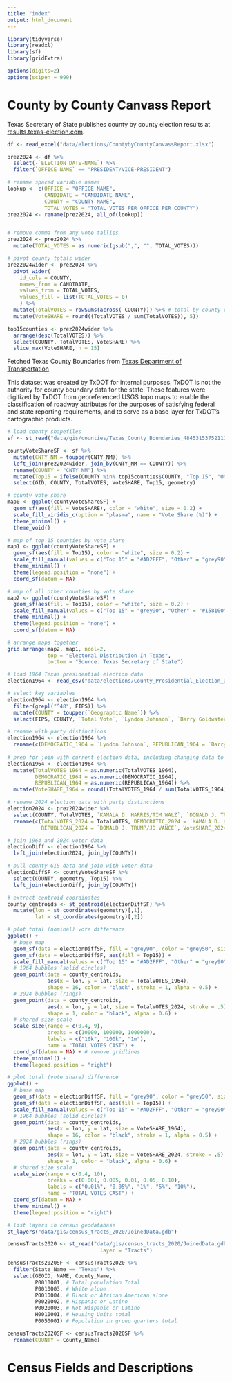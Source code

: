 ```yaml
---
title: "index"
output: html_document
---
```


```r

library(tidyverse)
library(readxl)
library(sf)
library(gridExtra)

options(digits=2)
options(scipen = 999)

```

# County by County Canvass Report

Texas Secretary of State publishes county by county election results at [results.texas-election.com](https://results.texas-election.com/races).


```r

df <- read_excel("data/elections/CountybyCountyCanvassReport.xlsx")

prez2024 <- df %>%
  select(-`ELECTION DATE-NAME`) %>%
  filter(`OFFICE NAME` == "PRESIDENT/VICE-PRESIDENT")

```


```r

# rename spaced variable names
lookup <- c(OFFICE = "OFFICE NAME",
            CANDIDATE = "CANDIDATE NAME",
            COUNTY = "COUNTY NAME",
            TOTAL_VOTES = "TOTAL VOTES PER OFFICE PER COUNTY")
prez2024 <- rename(prez2024, all_of(lookup)) 


# remove comma from any vote tallies
prez2024 <- prez2024 %>% 
  mutate(TOTAL_VOTES = as.numeric(gsub(",", "", TOTAL_VOTES)))

# pivot county totals wider
prez2024wider <- prez2024 %>%
  pivot_wider(
    id_cols = COUNTY,
    names_from = CANDIDATE,
    values_from = TOTAL_VOTES,
    values_fill = list(TOTAL_VOTES = 0)
    ) %>%
  mutate(TotalVOTES = rowSums(across(-COUNTY))) %>% # total by county votes
  mutate(VoteSHARE = round((TotalVOTES / sum(TotalVOTES)), 5))


```

```r

top15counties <- prez2024wider %>%
  arrange(desc(TotalVOTES)) %>%
  select(COUNTY, TotalVOTES, VoteSHARE) %>%
  slice_max(VoteSHARE, n = 15)

```

Fetched Texas County Boundaries from [Texas Department of Transportation](https://gis-txdot.opendata.arcgis.com/datasets/texas-county-boundaries/explore?location=28.324243%2C-96.928342%2C5.62)

This dataset was created by TxDOT for internal purposes. TxDOT is not the authority for county boundary data for the state. These features were digitized by TxDOT from georeferenced USGS topo maps to enable the classification of roadway attributes for the purposes of satisfying federal and state reporting requirements, and to serve as a base layer for TxDOT's cartographic products. 


```r

# load county shapefiles
sf <- st_read("data/gis/counties/Texas_County_Boundaries_4845315375211121464/County_Boundaries.shp")

countyVoteShareSF <- sf %>%
  mutate(CNTY_NM = toupper(CNTY_NM)) %>%
  left_join(prez2024wider, join_by(CNTY_NM == COUNTY)) %>%
  rename(COUNTY = "CNTY_NM") %>%
  mutate(Top15 = ifelse(COUNTY %in% top15counties$COUNTY, "Top 15", "Other")) %>%
  select(GID, COUNTY, TotalVOTES, VoteSHARE, Top15, geometry)

```


```r

# county vote share
map0 <- ggplot(countyVoteShareSF) +
  geom_sf(aes(fill = VoteSHARE), color = "white", size = 0.2) +
  scale_fill_viridis_c(option = "plasma", name = "Vote Share (%)") +
  theme_minimal() +
  theme_void()

# map of top 15 counties by vote share
map1 <- ggplot(countyVoteShareSF) +
  geom_sf(aes(fill = Top15), color = "white", size = 0.2) +
  scale_fill_manual(values = c("Top 15" = "#AD2FFF", "Other" = "grey90")) +
  theme_minimal() +
  theme(legend.position = "none") +
  coord_sf(datum = NA)

# map of all other counties by vote share
map2 <- ggplot(countyVoteShareSF) +
  geom_sf(aes(fill = Top15), color = "white", size = 0.2) +
  scale_fill_manual(values = c("Top 15" = "grey90", "Other" = "#158100")) +
  theme_minimal() +
  theme(legend.position = "none") +
  coord_sf(datum = NA)

# arrange maps together
grid.arrange(map2, map1, ncol=2,
             top = "Electoral Distribution In Texas",
             bottom = "Source: Texas Secretary of State")

```


```r

# load 1964 Texas presidential election data
election1964 <- read_csv("data/elections/County_Presidential_Election_Data_1964_0_0_2.csv") 

# select key variables
election1964 <- election1964 %>%
  filter(grepl("^48", FIPS)) %>%                 
  mutate(COUNTY = toupper(`Geographic Name`)) %>%
  select(FIPS, COUNTY, `Total Vote`, `Lyndon Johnson`, `Barry Goldwater`) 

# rename with party distinctions
election1964 <- election1964 %>%
  rename(c(DEMOCRATIC_1964 = `Lyndon Johnson`, REPUBLICAN_1964 = `Barry Goldwater`, TotalVOTES_1964 = `Total Vote`))
  
# prep for join with current election data, including changing data to doubles
election1964 <- election1964 %>%
  mutate(TotalVOTES_1964 = as.numeric(TotalVOTES_1964),
         DEMOCRATIC_1964 = as.numeric(DEMOCRATIC_1964),
         REPUBLICAN_1964 = as.numeric(REPUBLICAN_1964)) %>%
  mutate(VoteSHARE_1964 = round((TotalVOTES_1964 / sum(TotalVOTES_1964)), 5))

# rename 2024 election data with party distinctions
election2024 <- prez2024wider %>%
  select(COUNTY, TotalVOTES, `KAMALA D. HARRIS/TIM WALZ`, `DONALD J. TRUMP/JD VANCE`, VoteSHARE) %>%
  rename(c(TotalVOTES_2024 = TotalVOTES, DEMOCRATIC_2024 = `KAMALA D. HARRIS/TIM WALZ`, 
           REPUBLICAN_2024 = `DONALD J. TRUMP/JD VANCE`, VoteSHARE_2024 = VoteSHARE))

# join 1964 and 2024 voter data
electionDiff <- election1964 %>%
  left_join(election2024, join_by(COUNTY))

# pull county GIS data and join with voter data
electionDiffSF <- countyVoteShareSF %>%
  select(COUNTY, geometry, Top15) %>%
  left_join(electionDiff, join_by(COUNTY))

```

```r

# extract centroid coordinates
county_centroids <- st_centroid(electionDiffSF) %>%
  mutate(lon = st_coordinates(geometry)[,1],
         lat = st_coordinates(geometry)[,2])

# plot total (nominal) vote difference
ggplot() +
  # base map
  geom_sf(data = electionDiffSF, fill = "grey90", color = "grey50", size = 0.2) +
  geom_sf(data = electionDiffSF, aes(fill = Top15)) +
  scale_fill_manual(values = c("Top 15" = "#AD2FFF", "Other" = "grey90")) +
  # 1964 bubbles (solid circles)
  geom_point(data = county_centroids,
             aes(x = lon, y = lat, size = TotalVOTES_1964),
             shape = 16, color = "black", stroke = 1, alpha = 0.5) +
  # 2024 bubbles (rings)
  geom_point(data = county_centroids,
             aes(x = lon, y = lat, size = TotalVOTES_2024, stroke = .5),
             shape = 1, color = "black", alpha = 0.6) +
  # shared size scale
  scale_size(range = c(0.4, 9), 
             breaks = c(10000, 100000, 1000000), 
             labels = c("10k", "100k", "1m"),
             name = "TOTAL VOTES CAST") +
  coord_sf(datum = NA) + # remove gridlines
  theme_minimal() +
  theme(legend.position = "right")

# plot total (vote share) difference
ggplot() +
  # base map
  geom_sf(data = electionDiffSF, fill = "grey90", color = "grey50", size = 0.2) +
  geom_sf(data = electionDiffSF, aes(fill = Top15)) +
  scale_fill_manual(values = c("Top 15" = "#AD2FFF", "Other" = "grey90")) +
  # 1964 bubbles (solid circles)
  geom_point(data = county_centroids,
             aes(x = lon, y = lat, size = VoteSHARE_1964),
             shape = 16, color = "black", stroke = 1, alpha = 0.5) +
  # 2024 bubbles (rings)
  geom_point(data = county_centroids,
             aes(x = lon, y = lat, size = VoteSHARE_2024, stroke = .5),
             shape = 1, color = "black", alpha = 0.6) +
  # shared size scale
  scale_size(range = c(0.4, 10), 
             breaks = c(0.001, 0.005, 0.01, 0.05, 0.10), 
             labels = c("0.01%", "0.05%", "1%", "5%", "10%"),
             name = "TOTAL VOTES CAST") +
  coord_sf(datum = NA) +
  theme_minimal() +
  theme(legend.position = "right")

```
```r

# list layers in census geodatabase
st_layers("data/gis/census_tracts_2020/JoinedData.gdb")

censusTracts2020 <- st_read("data/gis/census_tracts_2020/JoinedData.gdb",
                              layer = "Tracts")

censusTracts2020SF <- censusTracts2020 %>%
  filter(State_Name == "Texas") %>%
  select(GEOID, NAME, County_Name, 
         P0010001, # Total population Total
         P0010003, # White alone
         P0010004, # Black or African American alone
         P0020002, # Hispanic or Latino
         P0020003, # Not Hispanic or Latino
         H0010001, # Housing Units total
         P0050001) # Population in group quarters total

censusTracts2020SF <- censusTracts2020SF %>%
  rename(COUNTY = County_Name)

```

# Census Fields and Descriptions


